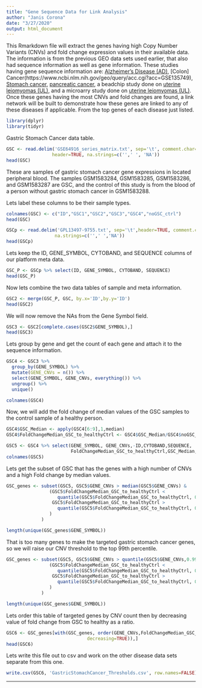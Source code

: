 ---
title: "Gene Sequence Data for Link Analysis"
author: "Janis Corona"
date: "3/27/2020"
output: html_document
---

This Rmarkdown file will extract the genes having high Copy Number Variants (CNVs) and fold change expression values in their available data. The information is from the previous GEO data sets used earlier, that also had sequence information as well as gene information. These studies having gene sequence information are: [Alzheimer's Disease (AD)](https://www.ncbi.nlm.nih.gov/geo/query/acc.cgi?acc=GSE109887), [Colon] Cancer(https://www.ncbi.nlm.nih.gov/geo/query/acc.cgi?acc=GSE135749), [Stomach cancer](https://www.ncbi.nlm.nih.gov/geo/query/acc.cgi), [pancreatic cancer](https://www.ncbi.nlm.nih.gov/geo/query/acc.cgi?acc=GSE131859), a beadchip study done on [uterine leiomyomas (UL)](https://www.ncbi.nlm.nih.gov/geo/query/acc.cgi), and a microarry study done on [uterine leiomyomas (UL)](https://www.ncbi.nlm.nih.gov/geo/query/acc.cgi). Once these genes having the most CNVs and fold changes are found, a link network will be built to demonstrate how these genes are linked to any of these diseases if applicable. From the top genes of each disease just listed.
```{r}
library(dplyr)
library(tidyr)
```

Gastric Stomach Cancer data table.
```{r}
GSC <- read.delim('GSE64916_series_matrix.txt', sep='\t', comment.char='!',
                 header=TRUE, na.strings=c('',' ', 'NA'))
head(GSC)
```
These are samples of gastric stomach cancer gene expressions in located peripheral blood. The samples GSM1583284, GSM1583285, GSM1583286, and GSM1583287 are GSC, and the control of this study is from the blood of a person without gastric stomach cancer in GSM1583288.

Lets label these columns to be their sample types.
```{r}
colnames(GSC) <- c("ID","GSC1","GSC2","GSC3","GSC4","noGSC_ctrl")
head(GSC)
```


```{r}
GSCp <- read.delim('GPL13497-9755.txt', sep='\t',header=TRUE, comment.char='#',
                  na.strings=c('',' ','NA'))
head(GSCp)
```

Lets keep the ID, GENE_SYMBOL, CYTOBAND, and SEQUENCE columns of our platform meta data.
```{r}
GSC_P <- GSCp %>% select(ID, GENE_SYMBOL, CYTOBAND, SEQUENCE)
head(GSC_P)
```

Now lets combine the two data tables of sample and meta information.
```{r}
GSC2 <- merge(GSC_P, GSC, by.x='ID',by.y='ID')
head(GSC2)
```

We will now remove the NAs from the Gene Symbol field.
```{r}
GSC3 <- GSC2[complete.cases(GSC2$GENE_SYMBOL),]
head(GSC3)
```


Lets group by gene and get the count of each gene and attach it to the sequence information.
```{r}
GSC4 <- GSC3 %>%
  group_by(GENE_SYMBOL) %>%
  mutate(GENE_CNVs = n()) %>%
  select(GENE_SYMBOL, GENE_CNVs, everything()) %>%
  ungroup() %>%
  unique()

colnames(GSC4)
```

Now, we will add the fold change of median values of the GSC samples to the control sample of a healthy person.
```{r}
GSC4$GSC_Median <- apply(GSC4[6:9],1,median)
GSC4$FoldChangeMedian_GSC_to_healthyCtrl <- GSC4$GSC_Median/GSC4$noGSC_ctrl

GSC5 <- GSC4 %>% select(GENE_SYMBOL, GENE_CNVs,-ID,CYTOBAND,SEQUENCE,
                        FoldChangeMedian_GSC_to_healthyCtrl,GSC_Median, GSC1:noGSC_ctrl)
colnames(GSC5)
```

Lets get the subset of GSC that has the genes with a high number of CNVs and a high Fold change by median values. 
```{r}
GSC_genes <- subset(GSC5, GSC5$GENE_CNVs > median(GSC5$GENE_CNVs) &
                (GSC5$FoldChangeMedian_GSC_to_healthyCtrl < 
                   quantile(GSC5$FoldChangeMedian_GSC_to_healthyCtrl, 0.05) |
                 GSC5$FoldChangeMedian_GSC_to_healthyCtrl > 
                   quantile(GSC5$FoldChangeMedian_GSC_to_healthyCtrl, 0.95)
                )
             )

length(unique(GSC_genes$GENE_SYMBOL))
```
That is too many genes to make the targeted gastric stomach cancer genes, so we will raise our CNV threshold to the top 99th percentile.
```{r}
GSC_genes <- subset(GSC5, GSC5$GENE_CNVs > quantile(GSC5$GENE_CNVs,0.99) &
                (GSC5$FoldChangeMedian_GSC_to_healthyCtrl < 
                   quantile(GSC5$FoldChangeMedian_GSC_to_healthyCtrl, 0.05) |
                 GSC5$FoldChangeMedian_GSC_to_healthyCtrl > 
                   quantile(GSC5$FoldChangeMedian_GSC_to_healthyCtrl, 0.95)
                )
             )

length(unique(GSC_genes$GENE_SYMBOL))
```

Lets order this table of targeted genes by CNV count then by decreasing value of fold change from GSC to healthy as a ratio.
```{r}
GSC6 <- GSC_genes[with(GSC_genes, order(GENE_CNVs,FoldChangeMedian_GSC_to_healthyCtrl,
                              decreasing=TRUE)),]
head(GSC6)

```


Lets write this file out to csv and work on the other disease data sets separate from this one.
```{r}
write.csv(GSC6, 'GastricStomachCancer_Thresholds.csv', row.names=FALSE)
```

***
